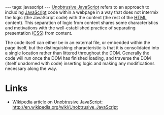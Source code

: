 ---
tags: javascript
---
[[Unobtrusive JavaScript]] refers to an approach to including [[JavaScript]] code within a webpage in a way that does not intermix the logic (the JavaScript code) with the content (the rest of the [[HTML]] content). This separation of logic from content shares some characteristics and motivations with the well-established practice of separating presentation ([[CSS]]) from content.

The code itself can either be in an external file, or embedded within the page itself, but the distinguishing characteristic is that it is consolidated into a single location rather than littered throughout the [[DOM]]. Generally the code will run once the DOM has finished loading, and traverse the DOM (itself unadorned with code) inserting logic and making any modifications necessary along the way.

= Links =

* [[Wikipedia]] article on [[Unobtrusive JavaScript]]: http://en.wikipedia.org/wiki/Unobtrusive_JavaScript
